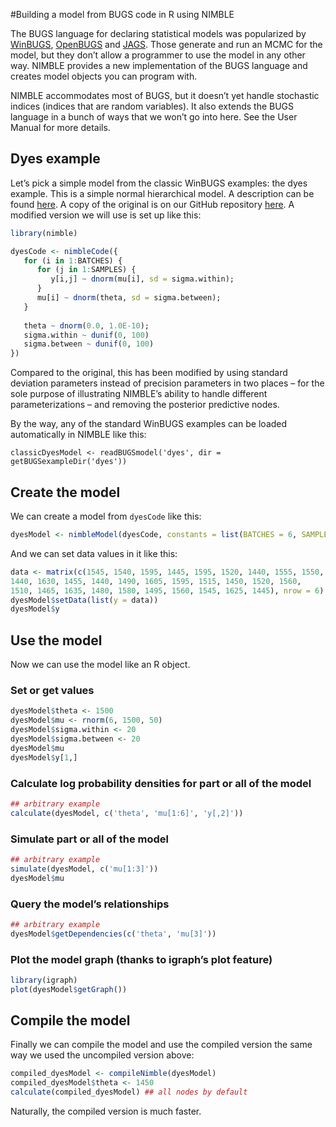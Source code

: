 #Building a model from BUGS code in R using NIMBLE

The BUGS language for declaring statistical models was popularized by [WinBUGS](http://www.mrc-bsu.cam.ac.uk/software/bugs/), [OpenBUGS](http://www.openbugs.net/w/FrontPage) and [JAGS](http://mcmc-jags.sourceforge.net/).  Those generate and run an MCMC for the model, but they don't allow a programmer to use the model in any other way.  NIMBLE provides a new implementation of the BUGS language and creates model objects you can program with.

NIMBLE accommodates most of BUGS, but it doesn't yet handle stochastic indices (indices that are random variables).  It also extends the BUGS language in a bunch of ways that we won't go into here. See the User Manual for more details.

## Dyes example

Let's pick a simple model from the classic WinBUGS examples: the dyes example. This is a simple normal hierarchical model. A description can be found [here](http://www.mrc-bsu.cam.ac.uk/wp-content/uploads/WinBUGS_Vol1.pdf).  A copy of the original is on our GitHub repository [here](https://github.com/nimble-dev/nimble/tree/devel/packages/nimble/inst/classic-bugs/vol1/dyes).  A modified version we will use is set up like this:
```r
library(nimble)

dyesCode <- nimbleCode({
   for (i in 1:BATCHES) {
      for (j in 1:SAMPLES) {
         y[i,j] ~ dnorm(mu[i], sd = sigma.within);
      }
      mu[i] ~ dnorm(theta, sd = sigma.between);
   }
   
   theta ~ dnorm(0.0, 1.0E-10);
   sigma.within ~ dunif(0, 100)
   sigma.between ~ dunif(0, 100)
})
```

Compared to the original, this has been modified by using standard deviation parameters instead of precision parameters in two places -- for the sole purpose of illustrating NIMBLE's ability to handle different parameterizations -- and removing the posterior predictive nodes.

By the way, any of the standard WinBUGS examples can be loaded automatically in NIMBLE like this:
```
classicDyesModel <- readBUGSmodel('dyes', dir = getBUGSexampleDir('dyes'))
```

## Create the model

We can create a model from `dyesCode` like this:
```r
dyesModel <- nimbleModel(dyesCode, constants = list(BATCHES = 6, SAMPLES = 5))
```

And we can set data values in it like this:
```r
data <- matrix(c(1545, 1540, 1595, 1445, 1595, 1520, 1440, 1555, 1550, 
1440, 1630, 1455, 1440, 1490, 1605, 1595, 1515, 1450, 1520, 1560, 
1510, 1465, 1635, 1480, 1580, 1495, 1560, 1545, 1625, 1445), nrow = 6)
dyesModel$setData(list(y = data))
dyesModel$y
```

## Use the model

Now we can use the model like an R object.

### Set or get values
```r
dyesModel$theta <- 1500
dyesModel$mu <- rnorm(6, 1500, 50)
dyesModel$sigma.within <- 20
dyesModel$sigma.between <- 20
dyesModel$mu
dyesModel$y[1,]
```

### Calculate log probability densities for part or all of the model
```r
## arbitrary example
calculate(dyesModel, c('theta', 'mu[1:6]', 'y[,2]'))
```

### Simulate part or all of the model
```r
## arbitrary example
simulate(dyesModel, c('mu[1:3]'))
dyesModel$mu
```

### Query the model's relationships
```r
## arbitrary example
dyesModel$getDependencies(c('theta', 'mu[3]'))
```

### Plot the model graph (thanks to igraph's plot feature)
```r
library(igraph)
plot(dyesModel$getGraph())
```

## Compile the model

Finally we can compile the model and use the compiled version the same way we used the uncompiled version above:
```r
compiled_dyesModel <- compileNimble(dyesModel)
compiled_dyesModel$theta <- 1450
calculate(compiled_dyesModel) ## all nodes by default
```
Naturally, the compiled version is much faster.

